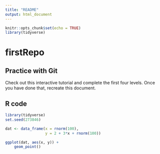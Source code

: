 ```yaml
---
title: "README"
output: html_document
---
```


```r
knitr::opts_chunk$set(echo = TRUE)
library(tidyverse)
```

# firstRepo

## Practice with Git

Check out this interactive tutorial and complete the first four levels. Once you have done that, recreate this document.

## R code

```r
library(tidyverse)
set.seed(273846)

dat <- data_frame(x = rnorm(100),
                  y = 2 + 3*x + rnorm(100))

ggplot(dat, aes(x, y)) +
    geom_point()

```
